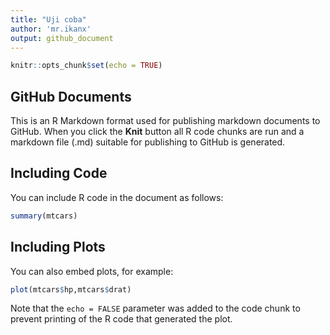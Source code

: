 ```yaml
---
title: "Uji coba"
author: 'mr.ikanx'
output: github_document
---
```


```r
knitr::opts_chunk$set(echo = TRUE)
```

## GitHub Documents

This is an R Markdown format used for publishing markdown documents to GitHub. When you click the **Knit** button all R code chunks are run and a markdown file (.md) suitable for publishing to GitHub is generated.

## Including Code

You can include R code in the document as follows:

```r
summary(mtcars)
```

## Including Plots

You can also embed plots, for example:

```r
plot(mtcars$hp,mtcars$drat)
```

Note that the `echo = FALSE` parameter was added to the code chunk to prevent printing of the R code that generated the plot.

